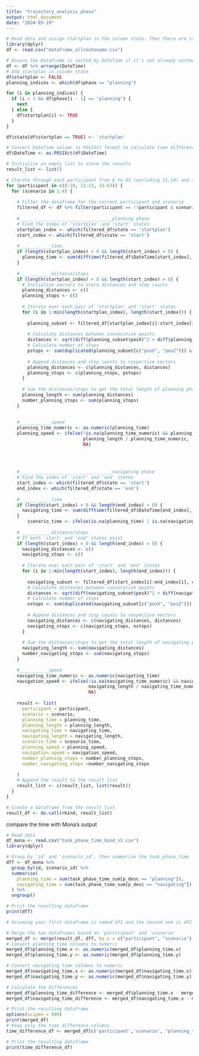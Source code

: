 ```yaml
---
title: "trajectory_analysis_phase"
output: html_document
date: "2024-03-19"
---
```


```r
# Read data and assign startplan in the column state. Then there are startplan/start/end in column state.
library(dplyr)
df <- read.csv("dataframe_allroutename.csv")

# Ensure the DataFrame is sorted by DateTime if it's not already sorted
df <- df %>% arrange(DateTime)
# Add startplan in column state
df$startplan <- FALSE
planning_indices <- which(df$phase == "planning")

for (i in planning_indices) {
  if (i > 1 && df$phase[i - 1] == "planning") {
    next
  } else {
    df$startplan[i] <- TRUE
  }
}

df$state[df$startplan == TRUE] <- 'startplan'

```


```r

# Convert DateTime column to POSIXct format to calculate time difference
df$DateTime <- as.POSIXct(df$DateTime)

# Initialize an empty list to store the results
result_list <- list()

# Iterate through each participant from 8 to 63 (excluding 11,14) and scenario
for (participant in c(8:10, 12:13, 15:63)) {
  for (scenario in 1:4) {
    
    # Filter the dataframe for the current participant and scenario
    filtered_df <- df %>% filter(participant == !!participant & scenario == !!scenario)
    
    #___________________________________planning phase 
    # Find the index of 'startplan' and 'start' states
    startplan_index <- which(filtered_df$state == 'startplan')
    start_index <- which(filtered_df$state == 'start')
    
    # ___________time
    if (length(startplan_index) > 0 && length(start_index) > 0) {
      planning_time <- sum(difftime(filtered_df$DateTime[start_index], filtered_df$DateTime[startplan_index], units = "secs"))
    } 
    
    # ___________distance/stops
    if (length(startplan_index) > 0 && length(start_index) > 0) {
      # Initialize vectors to store distances and stop counts
      planning_distances <- c()
      planning_stops <- c()
      
      # Iterate over each pair of 'startplan' and 'start' states
      for (i in 1:min(length(startplan_index), length(start_index))) {
        
        planning_subset <- filtered_df[startplan_index[i]:start_index[i], c("posX", "posZ")]
        
        # Calculate distances between consecutive points
        distances <- sqrt(diff(planning_subset$posX)^2 + diff(planning_subset$posZ)^2)
        # Calculate number of stops
        pstops <- sum(duplicated(planning_subset[c("posX", "posZ")]) & !duplicated(planning_subset[c("posX", "posZ")], fromLast = TRUE))
        
        # Append distances and stop counts to respective vectors
        planning_distances <- c(planning_distances, distances)
        planning_stops <- c(planning_stops, pstops)
      }
      
      # Sum the distances/stops to get the total length of planning phase
      planning_length <- sum(planning_distances)
      number_planning_stops <- sum(planning_stops)
    }
    
    
    # ___________speed
    planning_time_numeric <- as.numeric(planning_time)
    planning_speed <- ifelse(!is.na(planning_time_numeric) && planning_time_numeric != 0,
                             planning_length / planning_time_numeric,
                             NA)
    
    
    
    
    #___________________________________navigating phase  
    # Find the index of 'start' and 'end' states
    start_index <- which(filtered_df$state == 'start')
    end_index <- which(filtered_df$state == 'end')
    
    # ___________time
    if (length(start_index) > 0 && length(end_index) > 0) {
      navigating_time <- sum(difftime(filtered_df$DateTime[end_index], filtered_df$DateTime[start_index], units = "secs"))
    }
        scenario_time <- ifelse(is.na(planning_time) | is.na(navigating_time), NA, planning_time + navigating_time)
    
    # ___________distance/stops
    # If both 'start' and 'end' states exist
    if (length(start_index) > 0 && length(end_index) > 0) {
      navigating_distances <- c()
      navigating_stops <- c()
      
      # Iterate over each pair of 'start' and 'end' states
      for (i in 1:min(length(start_index), length(end_index))) {
        
        navigating_subset <- filtered_df[start_index[i]:end_index[i], c("posX", "posZ")]
        # Calculate distances between consecutive points
        distances <- sqrt(diff(navigating_subset$posX)^2 + diff(navigating_subset$posZ)^2)
        # Calculate number of stops
        nstops <- sum(duplicated(navigating_subset[c("posX", "posZ")]) & !duplicated(navigating_subset[c("posX", "posZ")], fromLast = TRUE))
        
        # Append distances and stop counts to respective vectors
        navigating_distances <- c(navigating_distances, distances)
        navigating_stops <- c(navigating_stops, nstops)
      }
      
      # Sum the distances/stops to get the total length of navigating phase
      navigating_length <- sum(navigating_distances)
      number_navigating_stops <- sum(navigating_stops)
    } 
        
    #___________speed 
    navigating_time_numeric <- as.numeric(navigating_time)
    navigation_speed <- ifelse(!is.na(navigating_time_numeric) && navigating_time_numeric != 0,
                               navigating_length / navigating_time_numeric,
                               NA)
    
    result <- list(
      participant = participant,
      scenario = scenario,
      planning_time = planning_time,
      planning_length = planning_length,
      navigating_time = navigating_time,
      navigating_length = navigating_length,
      scenario_time = scenario_time,
      planning_speed = planning_speed,
      navigation_speed = navigation_speed,
      number_planning_stops = number_planning_stops,
      number_navigating_stops =number_navigating_stops
      
    )
    # Append the result to the result list
    result_list <- c(result_list, list(result))
  }
}

# Create a dataframe from the result list
result_df <- do.call(rbind, result_list)

```

compare the time with Mona's output
```r
# Read data 
df_mona <- read.csv("task_phase_time_bind_v2.csv")
library(dplyr)

# Group by 'id' and 'scenario_id', then summarize the task_phase_time
dff <- df_mona %>%
  group_by(id, scenario_id) %>%
  summarise(
    planning_time = sum(task_phase_time_sum[p_desc == "planning"]),
    navigating_time = sum(task_phase_time_sum[p_desc == "navigating"])
  ) %>%
  ungroup()

# Print the resulting dataframe
print(dff)

# Assuming your first dataframe is named df1 and the second one is df2

# Merge the two dataframes based on 'participant' and 'scenario'
merged_df <- merge(result_df, dff, by.x = c("participant", "scenario"), by.y = c("id", "scenario_id"))
# Convert planning_time columns to numeric
merged_df$planning_time.x <- as.numeric(merged_df$planning_time.x)
merged_df$planning_time.y <- as.numeric(merged_df$planning_time.y)

# Convert navigating_time columns to numeric
merged_df$navigating_time.x <- as.numeric(merged_df$navigating_time.x)
merged_df$navigating_time.y <- as.numeric(merged_df$navigating_time.y)

# Calculate the differences
merged_df$planning_time_difference <- merged_df$planning_time.x - merged_df$planning_time.y
merged_df$navigating_time_difference <- merged_df$navigating_time.x - merged_df$navigating_time.y

# Print the resulting dataframe
options(scipen = 999)
print(merged_df)
# Keep only the time difference columns
time_difference_df <- merged_df[c('participant','scenario', "planning_time_difference", "navigating_time_difference")]

# Print the resulting dataframe
print(time_difference_df)


```

